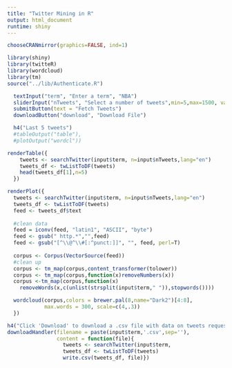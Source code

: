 ```yaml
---
title: "Twitter Mining in R"
output: html_document
runtime: shiny
---
```


```r
chooseCRANmirror(graphics=FALSE, ind=1)
```

```r
library(shiny)
library(twitteR)
library(wordcloud)
library(tm)
source("../lib/Authenticate.R")
```

```r

  textInput("term", "Enter a term", "NBA")
  sliderInput("nTweets", "Select a number of tweets",min=5,max=1500, value = 5)
  submitButton(text = "Fetch Tweets")
  downloadButton("download", "Download File")

  h4("Last 5 tweets")
  #tableOutput("table"),
  #plotOutput("wordcl"))
```

```r
renderTable({
    tweets <- searchTwitter(input$term, n=input$nTweets,lang="en")
    tweets_df <- twListToDF(tweets)
    head(tweets_df[1],n=5)
  })

renderPlot({
  tweets <- searchTwitter(input$term, n=input$nTweets,lang="en")
  tweets_df <- twListToDF(tweets)
  feed <- tweets_df$text
  
  #clean data
  feed = iconv(feed, "latin1", "ASCII", "byte")
  feed <- gsub(" http.*","",feed)
  feed <- gsub("[^\\@^\\#[:^punct:]]", "", feed, perl=T)
  
  corpus <- Corpus(VectorSource(feed))
  #clean up
  corpus <- tm_map(corpus,content_transformer(tolower))
  corpus <- tm_map(corpus,function(x)removeNumbers(x))
  corpus <-tm_map(corpus,function(x) 
    removeWords(x,c(unlist(strsplit(input$term," ")),stopwords())))

  wordcloud(corpus,colors = brewer.pal(8,name="Dark2")[4:8],
            max.words = 300, scale=c(4,.3))
  })

h4("Click 'Download' to download a .csv file with data on tweets requested")
downloadHandler(filename = paste(input$term,'.csv',sep=''),
                content = function(file){
                  tweets <- searchTwitter(input$term,                                         n=input$nTweets,lang="en")
                  tweets_df <- twListToDF(tweets)
                  write.csv(tweets_df, file)})

```

